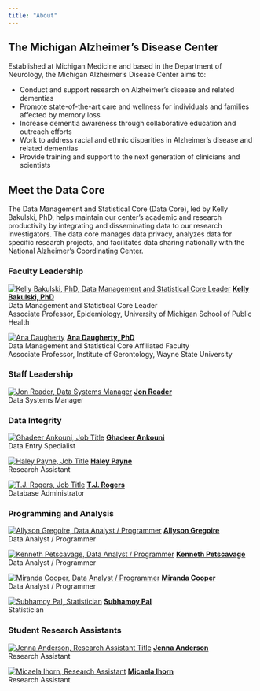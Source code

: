 ```yaml
---
title: "About"
---
```


## The Michigan Alzheimer's Disease Center

Established at Michigan Medicine and based in the Department of Neurology, the Michigan Alzheimer’s Disease Center aims to:

* Conduct and support research on Alzheimer’s disease and related dementias
* Promote state-of-the-art care and wellness for individuals and families affected by memory loss
* Increase dementia awareness through collaborative education and outreach efforts
* Work to address racial and ethnic disparities in Alzheimer’s disease and related dementias
* Provide training and support to the next generation of clinicians and scientists

## Meet the Data Core

The Data Management and Statistical Core (Data Core), led by Kelly Bakulski, PhD, helps maintain our center's academic and research productivity by integrating and disseminating data to our research investigators. The data core manages data privacy, analyzes data for specific research projects, and facilitates data sharing nationally with the National Alzheimer’s Coordinating Center.

::: {.grid}

::: {.g-col-4}
### **Faculty Leadership**
:::

::: {.g-col-4}
[![Kelly Bakulski, PhD, Data Management and Statistical Core Leader](assets/images/bakulski_kelly.png)](assets/team_bios/kelly_bakulski.qmd)
[**Kelly Bakulski, PhD**](assets/team_bios/kelly_bakulski.qmd)    
Data Management and Statistical Core Leader    
Associate Professor, Epidemiology, University of Michigan School of Public Health    
:::

::: {.g-col-4}
[![Ana Daugherty](assets/images/daugherty_ana.jpg)](assets/team_bios/ana_daugherty.qmd)
[**Ana Daugherty, PhD**](assets/team_bios/ana_daugherty.qmd)    
Data Management and Statistical Core Affiliated Faculty    
Associate Professor, Institute of Gerontology, Wayne State University     
:::

::: {.g-col-4}
### **Staff Leadership**
:::

::: {.g-col-4}
[![Jon Reader, Data Systems Manager](assets/images/Reader_Jon.jpg)](assets/team_bios/jon_reader.qmd)
[**Jon Reader**](assets/team_bios/jon_reader.qmd)    
Data Systems Manager
:::

::: {.g-col-4}
:::

::: {.g-col-4}
### **Data Integrity**
:::

::: {.g-col-4}
[![Ghadeer Ankouni, Job Title](assets/images/Ankouni_Ghadeer.jpg)](assets/team_bios/ghadeer_ankouni.qmd)
[**Ghadeer Ankouni**](assets/team_bios/ghadeer_ankouni.qmd)      
Data Entry Specialist
:::


::: {.g-col-4}
[![Haley Payne, Job Title](assets/images/Payne_Haley.jpg)](assets/team_bios/haley_payne.qmd)
[**Haley Payne**](assets/team_bios/haley_payne.qmd)      
Research Assistant
:::

::: {.g-col-4}
:::

::: {.g-col-4}
[![T.J. Rogers, Job Title](assets/images/Rogers_Tajuan.jpg)](assets/team_bios/tj_rogers.qmd)
[**T.J. Rogers**](assets/team_bios/tj_rogers.qmd)      
Database Administrator   
:::

::: {.g-col-4}
:::

::: {.g-col-4}
### **Programming and Analysis**
:::

::: {.g-col-4}
[![Allyson Gregoire, Data Analyst / Programmer](assets/images/Gregoire_Allyson.jpg)](assets/team_bios/allyson_gregoire.qmd)
[**Allyson Gregoire**](assets/team_bios/allyson_gregoire.qmd)    
Data Analyst / Programmer
:::

::: {.g-col-4}
[![Kenneth Petscavage, Data Analyst / Programmer](assets/images/Petscavage_Kenny.jpg)](assets/team_bios/kenneth_petscavage.qmd)
[**Kenneth Petscavage**](assets/team_bios/kenneth_petscavage.qmd)      
Data Analyst / Programmer
:::

::: {.g-col-4}
:::

::: {.g-col-4}
[![Miranda Cooper, Data Analyst / Programmer](assets/images/Cooper_Miranda.jpg)](assets/team_bios/miranda_cooper.qmd)
[**Miranda Cooper**](assets/team_bios/miranda_cooper.qmd)      
Data Analyst / Programmer
:::

::: {.g-col-4}
[![Subhamoy Pal, Statistician](assets/images/Pal_Subhamoy.jpg)](assets/team_bios/subhamoy_pal.qmd)
[**Subhamoy Pal**](assets/team_bios/subhamoy_pal.qmd)      
Statistician
:::

::: {.g-col-4}
### **Student Research Assistants**
:::

::: {.g-col-4}
[![Jenna Anderson, Research Assistant Title](assets/images/Anderson_Jenna2.jpg)](assets/team_bios/jenna_anderson.qmd)
[**Jenna Anderson**](assets/team_bios/jenna_anderson.qmd)     
Research Assistant
:::

::: {.g-col-4}
[![Micaela Ihorn, Research Assistant](assets/images/landscape-placeholder.svg)](assets/team_bios/micaela_ihorn.qmd)
[**Micaela Ihorn**](assets/team_bios/micaela_ihorn.qmd)      
Research Assistant
:::

:::